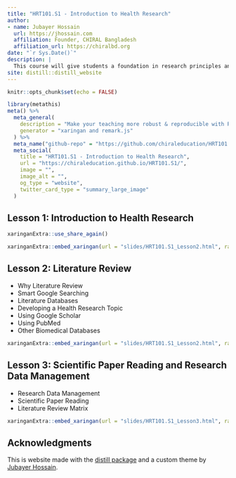 ```yaml
---
title: "HRT101.S1 - Introduction to Health Research"
author:
- name: Jubayer Hossain
  url: https://jhossain.com
  affiliation: Founder, CHIRAL Bangladesh
  affiliation_url: https://chiralbd.org 
date: "`r Sys.Date()`"
description: |
  This course will give students a foundation in research principles and practice, mainly applied to public health. In addition, we will have weekly lectures covering various topics, including research methodology, data collection methods, statistics, R programming, data visualization(human perception, color theory, principles of visual design), etc.
site: distill::distill_website
---
```


```r
knitr::opts_chunk$set(echo = FALSE)
```

```r
library(metathis)
meta() %>%
  meta_general(
    description = "Make your teaching more robust & reproducible with R Markdown",
    generator = "xaringan and remark.js"
  ) %>% 
  meta_name("github-repo" = "https://github.com/chiraleducation/HRT101.S1") %>% 
  meta_social(
    title = "HRT101.S1 - Introduction to Health Research",
    url = "https://chiraleducation.github.io/HRT101.S1/",
    image = "",
    image_alt = "",
    og_type = "website",
    twitter_card_type = "summary_large_image"
  )
```

## Lesson 1: Introduction to Health Research

```r
xaringanExtra::use_share_again()
```

```r
xaringanExtra::embed_xaringan(url = "slides/HRT101.S1_Lesson2.html", ratio = "16:9")
```

## Lesson 2: Literature Review 
- Why Literature Review
- Smart Google Searching
- Literature Databases
- Developing a Health Research Topic
- Using Google Scholar
- Using PubMed
- Other Biomedical Databases

```r
xaringanExtra::embed_xaringan(url = "slides/HRT101.S1_Lesson2.html", ratio = "16:9")
```

## Lesson 3: Scientific Paper Reading and Research Data Management
- Research Data Management
- Scientific Paper Reading
- Literature Review Matrix

```r
xaringanExtra::embed_xaringan(url = "slides/HRT101.S1_Lesson3.html", ratio = "16:9")
```



## Acknowledgments {.appendix}

This is website made with the [distill package](https://rstudio.github.io/distill/) and a custom theme by [Jubayer Hossain](https://jhossain.com/).
